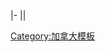 |-
|{{Canadian politics/party colours/Libertarian}}|&nbsp;&nbsp;&nbsp;&nbsp;<noinclude>
[[Category:加拿大模板]]
</noinclude>